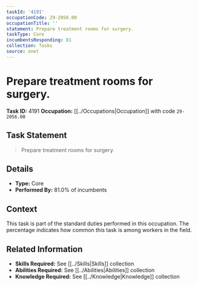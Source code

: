 ```yaml
---
taskId: '4191'
occupationCode: 29-2056.00
occupationTitle: ''
statement: Prepare treatment rooms for surgery.
taskType: Core
incumbentsResponding: 81
collection: Tasks
source: onet
---
```

# Prepare treatment rooms for surgery.

**Task ID:** 4191
**Occupation:** [[../Occupations|Occupation]] with code `29-2056.00`

## Task Statement

> Prepare treatment rooms for surgery.

## Details

- **Type:** Core
- **Performed By:** 81.0% of incumbents

## Context

This task is part of the standard duties performed in this occupation. The percentage indicates how common this task is among workers in the field.

## Related Information

- **Skills Required:** See [[../Skills|Skills]] collection
- **Abilities Required:** See [[../Abilities|Abilities]] collection
- **Knowledge Required:** See [[../Knowledge|Knowledge]] collection
